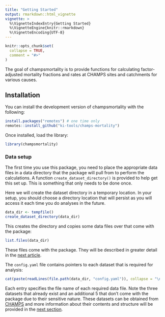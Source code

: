 ```yaml
---
title: "Getting Started"
output: rmarkdown::html_vignette
vignette: >
  %\VignetteIndexEntry{Getting Started}
  %\VignetteEngine{knitr::rmarkdown}
  %\VignetteEncoding{UTF-8}
---
```


```r
knitr::opts_chunk$set(
  collapse = TRUE,
  comment = "#>"
)
```

The goal of champsmortality is to provide functions for calculating factor-adjusted mortality fractions and rates at CHAMPS sites and catchments for various causes.

## Installation

You can install the development version of champsmortality with the following:

``` r
install.packages("remotes") # one time only
remotes::install_github("ki-tools/champs-mortality")
```

Once installed, load the library:

```r
library(champsmortality)
```

### Data setup

The first time you use this package, you need to place the appropriate data files in a data directory that the package will pull from to perform the calculations. A function `create_dataset_directory()` is provided to help get this set up. This is something that only needs to be done once.

Here we will create the dataset directory in a temporary location. In your setup, you should choose a directory location that will persist as you will access it each time you do analyses in the future.

```r
data_dir <- tempfile()
create_dataset_directory(data_dir)
```

This creates the directory and copies some data files over that come with the package:

```r
list.files(data_dir)
```

These files come with the package. They will be described in greater detail in the [next article](datasets.html).

The `config.yaml` file contains pointers to each dataset that is required for analysis:

```r
cat(paste(readLines(file.path(data_dir, "config.yaml")), collapse = "\n"))
```

Each entry specifies the file name of each required data file. Note the three datasets that already exist and an additional 5 that don't come with the package due to their sensitive nature. These datasets can be obtained from [CHAMPS](https://champshealth.org/data/) and more information about their contents and structure will be provided in the [next section](datasets.html).

